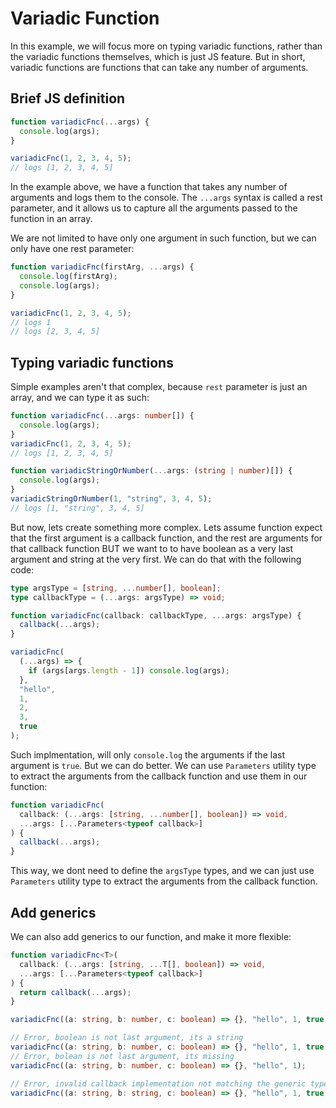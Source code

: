 # Variadic Function

In this example, we will focus more on typing variadic functions, rather than the variadic functions themselves, which is just JS feature. But in short, variadic functions are functions that can take any number of arguments.

## Brief JS definition

```js filename="variadic.js" copy
function variadicFnc(...args) {
  console.log(args);
}

variadicFnc(1, 2, 3, 4, 5);
// logs [1, 2, 3, 4, 5]
```

In the example above, we have a function that takes any number of arguments and logs them to the console. The `...args` syntax is called a rest parameter, and it allows us to capture all the arguments passed to the function in an array.

We are not limited to have only one argument in such function, but we can only have one rest parameter:

```js filename="variadic.js" copy
function variadicFnc(firstArg, ...args) {
  console.log(firstArg);
  console.log(args);
}

variadicFnc(1, 2, 3, 4, 5);
// logs 1
// logs [2, 3, 4, 5]
```

## Typing variadic functions

Simple examples aren't that complex, because `rest` parameter is just an array, and we can type it as such:

```ts filename="variadic.ts" copy
function variadicFnc(...args: number[]) {
  console.log(args);
}
variadicFnc(1, 2, 3, 4, 5);
// logs [1, 2, 3, 4, 5]

function variadicStringOrNumber(...args: (string | number)[]) {
  console.log(args);
}
variadicStringOrNumber(1, "string", 3, 4, 5);
// logs [1, "string", 3, 4, 5]
```

But now, lets create something more complex. Lets assume function expect that the first argument is a callback function, and the rest are arguments for that callback function BUT we want to to have boolean as a very last argument and string at the very first. We can do that with the following code:

```ts filename="variadic.ts" copy
type argsType = [string, ...number[], boolean];
type callbackType = (...args: argsType) => void;

function variadicFnc(callback: callbackType, ...args: argsType) {
  callback(...args);
}

variadicFnc(
  (...args) => {
    if (args[args.length - 1]) console.log(args);
  },
  "hello",
  1,
  2,
  3,
  true
);
```

Such implmentation, will only `console.log` the arguments if the last argument is `true`. But we can do better. We can use `Parameters` utility type to extract the arguments from the callback function and use them in our function:

```ts filename="variadic.ts" copy
function variadicFnc(
  callback: (...args: [string, ...number[], boolean]) => void,
  ...args: [...Parameters<typeof callback>]
) {
  callback(...args);
}
```

This way, we dont need to define the `argsType` types, and we can just use `Parameters` utility type to extract the arguments from the callback function.

## Add generics

We can also add generics to our function, and make it more flexible:

```ts filename="variadic.ts" copy
function variadicFnc<T>(
  callback: (...args: [string, ...T[], boolean]) => void,
  ...args: [...Parameters<typeof callback>]
) {
  return callback(...args);
}

variadicFnc((a: string, b: number, c: boolean) => {}, "hello", 1, true);

// Error, boolean is not last argument, its a string
variadicFnc((a: string, b: number, c: boolean) => {}, "hello", 1, true, "oops");
// Error, bolean is not last argument, its missing
variadicFnc((a: string, b: number, c: boolean) => {}, "hello", 1);

// Error, invalid callback implementation not matching the generic type
variadicFnc((a: string, b: string, c: boolean) => {}, "hello", 1, true);
```
